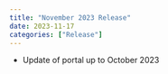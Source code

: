 ```yaml
---
title: "November 2023 Release"
date: 2023-11-17
categories: ["Release"]
---
```


<script src="/rmarkdown-libs/header-attrs/header-attrs.js"></script>


<ul>
<li>Update of portal up to October 2023</li>
</ul>
